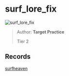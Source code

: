 
# surf_lore_fix

![surf_lore_fix](https://raw.githubusercontent.com/Sayt123/SurfMapPics/Maps-and-bonuses/csgo/surf_lore_fix.jpg)

> Author: **Target Practice**
>
> Tier 2

## Records

[surfheaven](https://surfheaven.eu/map/surf_lore_fix)
